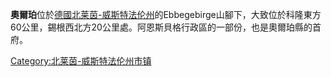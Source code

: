 {{unreferenced|time=2013-08-04T05:15:41+00:00}}
{{noteTA|G1=德国地名|G2=Landkreis|G3=单位}}
{{Infobox settlement
| name                    = 奧爾珀
| native_name             = Olpe
| settlement_type         = 
| image_skyline           = 
Freizeitbad Olpe - panoramio.jpg
| imagesize               = 
| image_alt               = 
| image_caption           = 
| image_flag              = 
| flag_size               = 
| flag_alt                = 
| image_shield            = DEU Olpe COA.svg
| shield_size             = 
| shield_alt              = 
| nickname                = 
| motto                   = 
| pushpin_map             = Germany 
| pushpin_label_position  = 
| pushpin_map_alt         = 
| pushpin_map_caption     = 
| latd = 51
| latm = 01
| lats = 
| latNS = N
| longd = 7
| longm = 50
| longs = 
| longEW = E
| subdivision_type        = 国家
| subdivision_name        = {{德国}}
| subdivision_type1       = [[德国行政区划|州]]
| subdivision_name1       = [[北莱茵-威斯特法伦州|北莱茵-威斯特法伦州]]
| subdivision_type2       = [[行政区_(德国)|行政區]]
| subdivision_name2       = [[阿恩斯貝格行政區|阿恩斯貝格行政區]]
| subdivision_type3       = [[郡_(德國)|郡]]
| subdivision_name3       = [[奥尔珀县|奥尔珀县]]
| established_title       = 
| established_date        = 
| leader_party            = [[CDU|CDU]]
| leader_title            = 市長
| leader_name             = Horst Müller
| area_footnotes          = 
| area_total_km2          = 85.6
| elevation_footnotes     = 
| elevation_m             = 307
| population_footnotes    = 
| population_total        = 24551
| population_as_of        = 2019年12月31日
| population_density_km2  = auto
| population_demonym      = 
| population_note         = 
| timezone1               = [[欧洲中部时间|CET]]
| utc_offset1             = +1
| timezone1_DST           = 
| utc_offset1_DST         =
| blank_name              = 汽車牌號
| blank_info              = OE
| postal_code_type        = 邮编
| postal_code             = 57462
| area_code_type          = 
| area_code               = 02761, 02722, 02764
| website                 = [http://www.olpe.de www.olpe.de]
| footnotes               = 
}}
'''奧爾珀'''位於[[德國|德國]][[北莱茵-威斯特法伦州|北莱茵-威斯特法伦州]]的Ebbegebirge山腳下，大致位於科隆東方60公里，錫根西北方20公里處。阿恩斯貝格行政區的一部份，也是奧爾珀縣的首府。{{Authority control}}

[[Category:北莱茵-威斯特法伦州市镇|Category:北莱茵-威斯特法伦州市镇]]